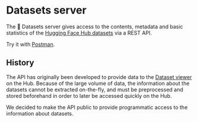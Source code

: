 # Datasets server

The 🤗 Datasets server gives access to the contents, metadata and basic statistics of the [Hugging Face Hub datasets](https://huggingface.co/datasets) via a REST API.

Try it with [Postman](https://www.postman.com/huggingface/workspace/hugging-face-apis/documentation/23242779-d068584e-96d1-4d92-a703-7cb12cbd8053).

## History

The API has originally been developed to provide data to the [Dataset viewer](https://huggingface.co/docs/hub/datasets-viewer) on the Hub. Because of the large volume of data, the information about the datasets cannot be extracted on-the-fly, and must be preprocessed and stored beforehand in order to later be accessed quickly on the Hub.

We decided to make the API public to provide programmatic access to the information about datasets.
